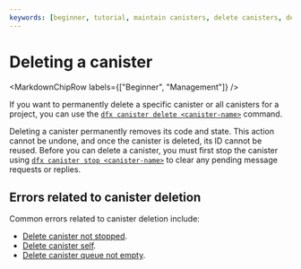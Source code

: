 ```yaml
---
keywords: [beginner, tutorial, maintain canisters, delete canisters, delete]
---
```



# Deleting a canister

<MarkdownChipRow labels={["Beginner", "Management"]} />

If you want to permanently delete a specific <GlossaryTooltip>canister</GlossaryTooltip> or all canisters for a project, you can use the [`dfx canister delete <canister-name>`](/docs/current/building-dapps/developer-tools/dfx/dfx-canister#dfx-canister-delete) command.

Deleting a canister permanently removes its code and state. This action cannot be undone, and once the canister is deleted, its ID cannot be reused. Before you can delete a canister, you must first stop the canister using [`dfx canister stop <canister-name>`](/docs/current/building-dapps/developer-tools/dfx/dfx-canister#dfx-canister-stop) to clear any pending message requests or replies.

## Errors related to canister deletion

Common errors related to canister deletion include:

- [Delete canister not stopped](/docs/current/references/execution-errors#delete-canister-not-stopped).
- [Delete canister self](/docs/current/references/execution-errors#delete-canister-self).
- [Delete canister queue not empty](/docs/current/references/execution-errors#delete-canister-queue-not-empty).